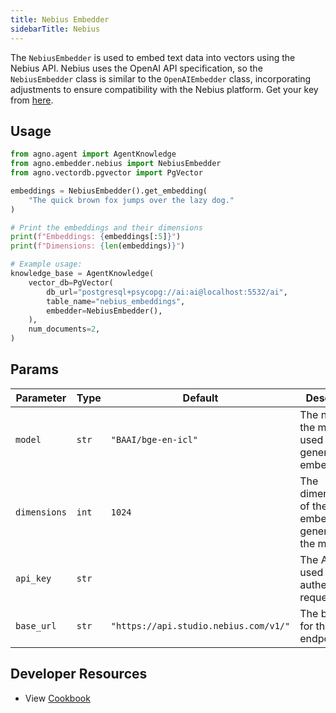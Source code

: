 ```yaml
---
title: Nebius Embedder
sidebarTitle: Nebius
---
```


The `NebiusEmbedder` is used to embed text data into vectors using the Nebius API. Nebius uses the OpenAI API specification, so the `NebiusEmbedder` class is similar to the `OpenAIEmbedder` class, incorporating adjustments to ensure compatibility with the Nebius platform. Get your key from [here](https://studio.nebius.com/?modals=create-api-key).

## Usage

```python
from agno.agent import AgentKnowledge
from agno.embedder.nebius import NebiusEmbedder
from agno.vectordb.pgvector import PgVector

embeddings = NebiusEmbedder().get_embedding(
    "The quick brown fox jumps over the lazy dog."
)

# Print the embeddings and their dimensions
print(f"Embeddings: {embeddings[:5]}")
print(f"Dimensions: {len(embeddings)}")

# Example usage:
knowledge_base = AgentKnowledge(
    vector_db=PgVector(
        db_url="postgresql+psycopg://ai:ai@localhost:5532/ai",
        table_name="nebius_embeddings",
        embedder=NebiusEmbedder(),
    ),
    num_documents=2,
)
```

## Params

| Parameter    | Type  | Default                                  | Description                                                  |
| ------------ | ----- | ---------------------------------------- | ------------------------------------------------------------ |
| `model`      | `str` | `"BAAI/bge-en-icl"`                      | The name of the model used for generating embeddings.        |
| `dimensions` | `int` | `1024`                                   | The dimensionality of the embeddings generated by the model. |
| `api_key`    | `str` |                                          | The API key used for authenticating requests.                |
| `base_url`   | `str` | `"https://api.studio.nebius.com/v1/"`    | The base URL for the API endpoint.                           |

## Developer Resources
- View [Cookbook](https://github.com/agno-agi/agno/blob/main/cookbook/agent_concepts/knowledge/embedders/nebius_embedder.py)

